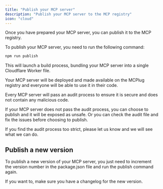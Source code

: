 ```yaml
---
title: "Publish your MCP server"
description: "Publish your MCP server to the MCP registry"
icon: "cloud"
---
```


Once you have prepared your MCP server, you can publish it to the MCP registry.

To publish your MCP server, you need to run the following command:

```bash
npm run publish
```

This will launch a build process, bundling your MCP server into a single Cloudflare Worker file.

Your MCP server will be deployed and made available on the MCPlug registry and everyone will be able to use it in their code.

<Warning>
  Every MCP server will pass an audit process to ensure it is secure and does not contain any malicious code.

If your
MCP server does not pass the audit process, you can choose to publish and it will be exposed as unsafe. Or you can check the audit file and fix the issues before choosing to publish.

If you find the audit process too strict, please let us know and we will see what we can do.

</Warning>

## Publish a new version

To publish a new version of your MCP server, you just need to increment the version number in the package.json file and run the publish command again.

If you want to, make sure you have a changelog for the new version.
